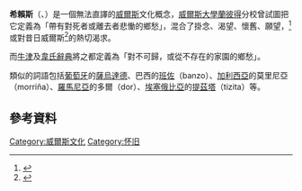 '''希賴斯'''（{{lang-cy|Hiraeth}}、{{IPA|hɨraɪ̯θ|pron}}）是一個無法直譯的[[威爾斯|威爾斯]]文化概念，[[威爾斯大學|威爾斯大學]][[蘭彼得|蘭彼得]]分校曾試圖把它定義為「帶有對死者或離去者悲慟的鄉愁」，混合了掛念、渴望、懷舊、願望，<ref>{{cite web |url=http://www.geiriadur.net/index.php?page=ateb&term=Hiraeth&direction=we&type=all&whichpart=exact |title=Hiraeth |publisher=University of Wales Trinity Saint David |work=Geiriadur Welsh-English / English-Welsh On-line Dictionary |date= |accessdate=2016-01-21 |archive-date=2016-03-03 |archive-url=https://web.archive.org/web/20160303184359/http://www.geiriadur.net/index.php?page=ateb&term=Hiraeth&direction=we&type=all&whichpart=exact |dead-url=no }}</ref>或對昔日威爾斯<ref>{{cite web |url=http://people.emich.edu/jboynton/research/welsh.html |title=Hiraeth |first=Jessica |last=Boynton |publisher=Eastern Michigan University |accessdate=June 21, 2010 |archiveurl=https://web.archive.org/web/20060912151902/http://people.emich.edu/jboynton/research/welsh.html |archivedate=2006年9月12日 |deadurl=yes }}</ref>的熱切渴求。

而[[牛津辭典|牛津]]及[[梅里亞姆-韋伯斯特|韋氏辭典]]將之都定義為「對不可歸，或從不存在的家園的鄉愁」。

類似的詞語包括[[葡萄牙|葡萄牙]]的[[薩烏達德|薩烏達德]]、巴西的[[班佐|班佐]]（banzo）、[[加利西亞_(西班牙)|加利西亞]]的莫里尼亞（morriña）、[[羅馬尼亞|羅馬尼亞]]的多爾（dor）、[[埃塞俄比亞|埃塞俄比亞]]的[[提茲塔|提茲塔]]（tizita）等。

==參考資料==
{{reflist}}


[[Category:威爾斯文化|Category:威爾斯文化]]
[[Category:怀旧|Category:怀旧]]
